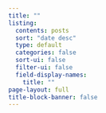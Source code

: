 ```yaml
---
title: ""
listing:
  contents: posts
  sort: "date desc"
  type: default
  categories: false
  sort-ui: false
  filter-ui: false
  field-display-names: 
    title: ""
page-layout: full
title-block-banner: false
---
```



